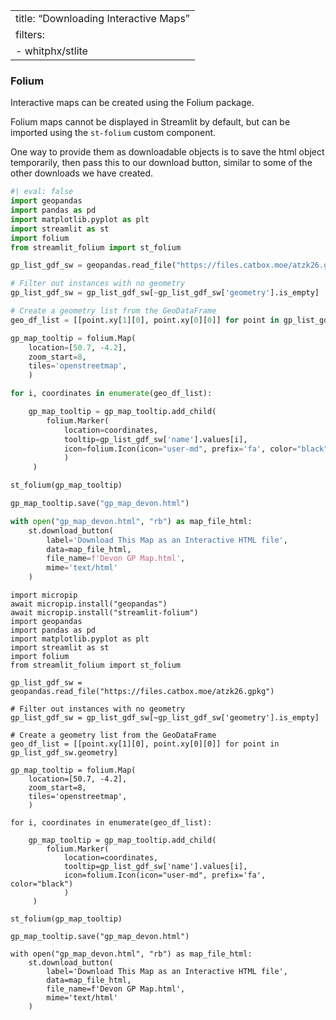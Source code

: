 
---
title: "Downloading Interactive Maps"
filters:
  - whitphx/stlite
---

### Folium

Interactive maps can be created using the Folium package.

Folium maps cannot be displayed in Streamlit by default, but can be imported using the `st-folium` custom component.

One way to provide them as downloadable objects is to save the html object temporarily, then pass this to our download button, similar to some of the other downloads we have created.

```python
#| eval: false
import geopandas
import pandas as pd
import matplotlib.pyplot as plt
import streamlit as st
import folium
from streamlit_folium import st_folium

gp_list_gdf_sw = geopandas.read_file("https://files.catbox.moe/atzk26.gpkg")

# Filter out instances with no geometry
gp_list_gdf_sw = gp_list_gdf_sw[~gp_list_gdf_sw['geometry'].is_empty]

# Create a geometry list from the GeoDataFrame
geo_df_list = [[point.xy[1][0], point.xy[0][0]] for point in gp_list_gdf_sw.geometry]

gp_map_tooltip = folium.Map(
    location=[50.7, -4.2],
    zoom_start=8,
    tiles='openstreetmap',
    )

for i, coordinates in enumerate(geo_df_list):

    gp_map_tooltip = gp_map_tooltip.add_child(
        folium.Marker(
            location=coordinates,
            tooltip=gp_list_gdf_sw['name'].values[i],
            icon=folium.Icon(icon="user-md", prefix='fa', color="black")
            )
     )

st_folium(gp_map_tooltip)

gp_map_tooltip.save("gp_map_devon.html")

with open("gp_map_devon.html", "rb") as map_file_html:
    st.download_button(
        label='Download This Map as an Interactive HTML file',
        data=map_file_html,
        file_name=f'Devon GP Map.html',
        mime='text/html'
    )
```


```stlite-python
import micropip
await micropip.install("geopandas")
await micropip.install("streamlit-folium")
import geopandas
import pandas as pd
import matplotlib.pyplot as plt
import streamlit as st
import folium
from streamlit_folium import st_folium

gp_list_gdf_sw = geopandas.read_file("https://files.catbox.moe/atzk26.gpkg")

# Filter out instances with no geometry
gp_list_gdf_sw = gp_list_gdf_sw[~gp_list_gdf_sw['geometry'].is_empty]

# Create a geometry list from the GeoDataFrame
geo_df_list = [[point.xy[1][0], point.xy[0][0]] for point in gp_list_gdf_sw.geometry]

gp_map_tooltip = folium.Map(
    location=[50.7, -4.2],
    zoom_start=8,
    tiles='openstreetmap',
    )

for i, coordinates in enumerate(geo_df_list):

    gp_map_tooltip = gp_map_tooltip.add_child(
        folium.Marker(
            location=coordinates,
            tooltip=gp_list_gdf_sw['name'].values[i],
            icon=folium.Icon(icon="user-md", prefix='fa', color="black")
            )
     )

st_folium(gp_map_tooltip)

gp_map_tooltip.save("gp_map_devon.html")

with open("gp_map_devon.html", "rb") as map_file_html:
    st.download_button(
        label='Download This Map as an Interactive HTML file',
        data=map_file_html,
        file_name=f'Devon GP Map.html',
        mime='text/html'
    )
```
